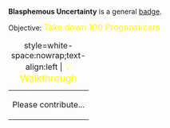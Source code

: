 '''Blasphemous Uncertainty''' is a general [[Badges|badge]].

Objective: <big style="color:yellow">Take down 100 Prognosticars.</big>

{| class="mw-collapsible mw-collapsed"
|+ style=white-space:nowrap;text-align:left | <big style="color:yellow">💡 Walkthrough</big>
|-
| Please contribute...
|}
